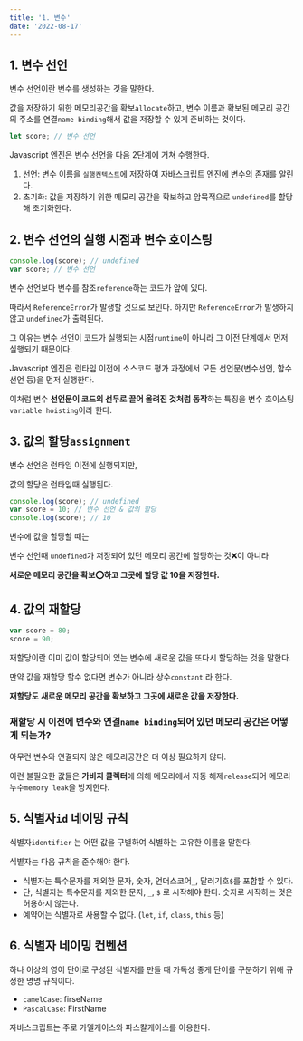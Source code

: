 ```yaml
---
title: '1. 변수'
date: '2022-08-17'
---
```


## 1. 변수 선언

변수 선언이란 변수를 생성하는 것을 말한다.

값을 저장하기 위한 메모리공간을 확보`allocate`하고, 변수 이름과 확보된 메모리 공간의 주소를 연결`name binding`해서 값을 저장할 수 있게 준비하는 것이다.

```js
let score; // 변수 선언
```

Javascript 엔진은 변수 선언을 다음 2단계에 거쳐 수행한다.

1. 선언: 변수 이름을 `실행컨텍스트`에 저장하여 자바스크립트 엔진에 변수의 존재를 알린다.
2. 초기화: 값을 저장하기 위한 메모리 공간을 확보하고 암묵적으로 `undefined`를 할당해 초기화한다.

## 2. 변수 선언의 실행 시점과 변수 호이스팅

```js
console.log(score); // undefined
var score; // 변수 선언
```

변수 선언보다 변수를 참조`reference`하는 코드가 앞에 있다.

따라서 `ReferenceError`가 발생할 것으로 보인다. 하지만 `ReferenceError`가 발생하지 않고 `undefined`가 출력된다.

그 이유는 변수 선언이 코드가 실행되는 시점`runtime`이 아니라 그 이전 단계에서 먼저 실행되기 때문이다.

Javascript 엔진은 런타임 이전에 소스코드 평가 과정에서 모든 선언문(변수선언, 함수선언 등)을 먼저 실행한다.

이처럼 변수 **선언문이 코드의 선두로 끌어 올려진 것처럼 동작**하는 특징을 변수 호이스팅`variable hoisting`이라 한다.

## 3. 값의 할당`assignment`

변수 선언은 런타임 이전에 실행되지만,

값의 할당은 런타임때 실행된다.

```js
console.log(score); // undefined
var score = 10; // 변수 선언 & 값의 할당
console.log(score); // 10
```

변수에 값을 할당할 때는

변수 선언때 `undefined`가 저장되어 있던 메모리 공간에 할당하는 것❌이 아니라

**새로운 메모리 공간을 확보⭕️하고 그곳에 할당 값 10을 저장한다.**

## 4. 값의 재할당

```js
var score = 80;
score = 90;
```

재할당이란 이미 값이 할당되어 있는 변수에 새로운 값을 또다시 할당하는 것을 말한다.

만약 값을 재할당 할수 없다면 변수가 아니라 상수`constant` 라 한다.

**재할당도** **새로운 메모리 공간을 확보하고 그곳에 새로운 값을 저장한다.**

### 재할당 시 이전에 변수와 연결`name binding`되어 있던 메모리 공간은 어떻게 되는가?

아무런 변수와 연결되지 않은 메모리공간은 더 이상 필요하지 않다.

이런 불필요한 값들은 **가비지 콜렉터**에 의해 메모리에서 자동 해제`release`되어 메모리 누수`memory leak`을 방지한다.

## 5. 식별자`id` 네이밍 규칙

식별자`identifier` 는 어떤 값을 구별하여 식별하는 고유한 이름을 말한다.

식별자는 다음 규칙을 준수해야 한다.

- 식별자는 특수문자를 제외한 문자, 숫자, 언더스코어`_`, 달러기호`$`를 포함할 수 있다.
- 단, 식별자는 특수문자를 제외한 문자, `_`, `$` 로 시작해야 한다. 숫자로 시작하는 것은 허용하지 않는다.
- 예약어는 식별자로 사용할 수 없다. (`let`, `if`, `class`, `this` 등)

## 6. 식별자 네이밍 컨벤션

하나 이상의 영어 단어로 구성된 식별자를 만들 때 가독성 좋게 단어를 구분하기 위해 규정한 명명 규칙이다.

- `camelCase`: firseName
- `PascalCase`: FirstName

자바스크립트는 주로 카멜케이스와 파스칼케이스를 이용한다.
